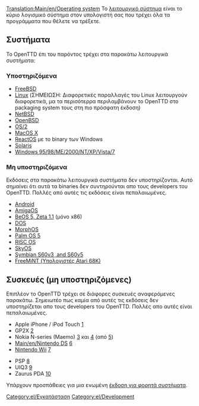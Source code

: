 [[Translation:Main/en/Operating system]]
Το [https://el.m.wikipedia.org/wiki/Λειτουργικό_σύστημα λειτουργικό σύστημα] είναι το κύριο λογισμικό σύστημα στον υπολογιστή σας που τρέχει όλα τα προγράμματα που θέλετε να τρέξετε.

== Συστήματα==
Το OpenTTD  έπι του παρόντος τρέχει στα παρακάτω λειτουργικά συστήματα:

===Υποστηριζόμενα===
* [http://www.freshports.org/games/openttd/ FreeBSD]
* [http://www.openttd.org Linux] (ΣΗΜΕΙΩΣΗ: Διαφορετικές παραλλαγές του Linux λειτουργούν διαφορετικά, μα τα περισότερρα περιλαμβάνουν το OpenTTD στο packaging system τους στη πιο πρόσφατη έκδοση)
* [http://ftp.netbsd.org/pub/pkgsrc/current/pkgsrc/games/openttd/README.html NetBSD]
* [http://www.openbsd.org/cgi-bin/cvsweb/ports/games/openttd/ OpenBSD]
* [http://wiki.openttd.org/Compiling_on_OS/2 OS/2]
* [http://www.openttd.org MacOS X]
* [http://www.reactos.org/en/tour_games.html#openttd ReactOS] με το binary των Windows
* [http://www.softagalleria.net/openttd-solaris.php Solaris]
* [http://www.openttd.org Windows 95/98/ME/2000/NT/XP/Vista/7]

===Μη υποστηριζόμενα===
Εκδόσεις στα παρακάτω λειτουργικά συστήματα δεν υποστηρίζονται. Αυτό σημαίνει ότι αυτά τα binaries δεν συντηρούνται απο τους developers του OpenTTD. Πολλές από αυτές τις εκδόσεις είναι πεπαλαιωμένες.

* [https://play.google.com/store/apps/details?id=org.openttd.sdl Android]
* [http://www.os4depot.net/index.php?function=showfile&file=game/strategy/openttd.lha AmigaOS]
* [http://bebits.com/app/3810 BeOS 5, Zeta 1.1] (μόνο x86)
* [[Main/el/OpenTTD DOS|DOS]]
* [http://morphos-files.net/find.php?find=openttd MorphOS]
* [http://www.esoftinteractive.com/openttd.html Palm OS 5]
* [http://www.riscos.info/index.php/OpenTTD RISC OS] 
* [http://www.tt-forums.net/viewtopic.php?t=8107 SkyOS]
* [http://www.tt-forums.net/viewtopic.php?f=33&t=35942&st=0&sk=t&sd=a Symbian S60v3 ,and S60v5]
* [http://web.archive.org/web/20120620135423/http://www.radix.net/~atari/ FreeMiNT (Υπολογιστές Atari 68K)]

==Συσκευές (μη υποστηριζόμενες)==
Επιπλέον το OpenTTD τρέχει σε διάφορες συσκευές αναφερόμενες παρακάτω. Σημειωτέο πως καμία από αυτές τις εκδόσεις δεν υποστηρίζεται απο τους developers του OpenTTD. Πολλές απο αυτές είναι πεπαλαιωμένες.

* Apple iPhone / iPod Touch [http://www.zodttd.com/wiki/index.php/OpenTTD.app]
* GP2X [http://wiki.gp2x.org/wiki/OpenTTD]
* Nokia N-series (Maemo) [http://myy.haaga-helia.fi/~a0702483/maemo/] και [http://www.tt-forums.net/viewtopic.php?f=33&t=36042] (από [http://openttd.toimii.net/maemo/])
* [[Main/en/Nintendo DS]] [http://www.tt-forums.net/viewtopic.php?f=33&t=35306]
* [[Main/en/Wii|Nintendo Wii]] [http://www.wiibrew.org/wiki/User:Extrems/Applications/OpenTTD]

* PSP [http://openttd.pc-workshop.da.ru/]
* UIQ3 [http://my-symbian.com/forum/viewtopic.php?t=30981]
* Zaurus PDA [http://zsi2.stonekeep.com/index.php?v=d&a=2127]

Υπάρχουν προσπάθειες για μια ενωμένη [[Main/el/Έκδοση για φορητά συστήματα|έκδοση για φορητά συστήματα]].

[[Category:el/Εγκατάσταση]]
[[Category:el/Development]]
